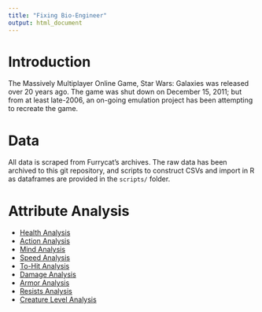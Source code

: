 ```yaml
---
title: "Fixing Bio-Engineer"
output: html_document
---
```


# Introduction

The Massively Multiplayer Online Game, Star Wars: Galaxies was released over 20 years ago. The game was shut down on December 15, 2011; but from at least late-2006, an on-going emulation project has been attempting to recreate the game.

# Data

All data is scraped from Furrycat's archives. The raw data has been archived to this git repository, and scripts to construct CSVs and import in R as dataframes are provided in the `scripts/` folder.

# Attribute Analysis

- [Health Analysis](health_analysis.html)
- [Action Analysis](action_analysis.html)
- [Mind Analysis](mind_analysis.html)
- [Speed Analysis](speed_analysis.html)
- [To-Hit Analysis](to_hit_analysis.html)
- [Damage Analysis](damage_analysis.html)
- [Armor Analysis](armor_analysis.html)
- [Resists Analysis](resists_analysis.html)
- [Creature Level Analysis](creature_level_analysis.html)

